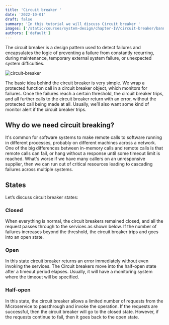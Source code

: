 ```yaml
---
title: 'Circuit breaker '
date: '2022-10-01'
draft: false
summary: 'In this tutorial we will discuss Circuit breaker '
images: ['/static/courses/system-design/chapter-IV/circuit-breaker/banner.png']
authors: ['default']
---
```


The circuit breaker is a design pattern used to detect failures and encapsulates the logic of preventing a failure from constantly recurring, during maintenance, temporary external system failure, or unexpected system difficulties.

![circuit-breaker](/static/courses/system-design/chapter-IV/circuit-breaker/circuit-breaker.png)

The basic idea behind the circuit breaker is very simple. We wrap a protected function call in a circuit breaker object, which monitors for failures. Once the failures reach a certain threshold, the circuit breaker trips, and all further calls to the circuit breaker return with an error, without the protected call being made at all. Usually, we’ll also want some kind of monitor alert if the circuit breaker trips.

## Why do we need circuit breaking?

It's common for software systems to make remote calls to software running in different processes, probably on different machines across a network. One of the big differences between in-memory calls and remote calls is that remote calls can fail, or hang without a response until some timeout limit is reached. What's worse if we have many callers on an unresponsive supplier, then we can run out of critical resources leading to cascading failures across multiple systems.

## States

Let’s discuss circuit breaker states:

### Closed

When everything is normal, the circuit breakers remained closed, and all the request passes through to the services as shown below. If the number of failures increases beyond the threshold, the circuit breaker trips and goes into an open state.

### Open

In this state circuit breaker returns an error immediately without even invoking the services. The Circuit breakers move into the half-open state after a timeout period elapses. Usually, it will have a monitoring system where the timeout will be specified.

### Half-open

In this state, the circuit breaker allows a limited number of requests from the Microservice to passthrough and invoke the operation. If the requests are successful, then the circuit breaker will go to the closed state. However, if the requests continue to fail, then it goes back to the open state.
